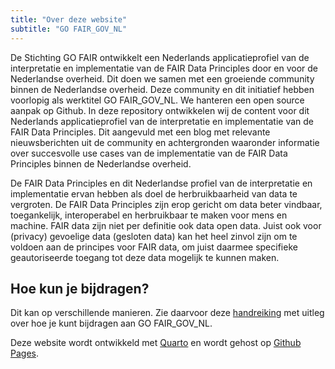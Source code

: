 ```yaml
---
title: "Over deze website"
subtitle: "GO FAIR_GOV_NL"
---
```


De Stichting GO FAIR ontwikkelt een Nederlands applicatieprofiel van de interpretatie en implementatie van de FAIR Data Principles door en voor de Nederlandse overheid. Dit doen we samen met een groeiende community binnen de Nederlandse overheid. Deze community en dit initiatief hebben voorlopig als werktitel GO FAIR_GOV_NL. We hanteren een open source aanpak op Github. In deze repository ontwikkelen wij de content voor dit Nederlands applicatieprofiel van de interpretatie en implementatie van de FAIR Data Principles. Dit aangevuld met een blog met relevante nieuwsberichten uit de community en achtergronden waaronder informatie over succesvolle use cases van de implementatie van de FAIR Data Principles binnen de Nederlandse overheid.

De FAIR Data Principles en dit Nederlandse profiel van de interpretatie en implementatie ervan hebben als doel de herbruikbaarheid van data te vergroten. De FAIR Data Principles zijn erop gericht om data beter vindbaar, toegankelijk, interoperabel en herbruikbaar te maken voor mens en machine. FAIR data zijn niet per definitie ook data open data. Juist ook voor (privacy) gevoelige data (gesloten data) kan het heel zinvol zijn om te voldoen aan de principes voor FAIR data, om juist daarmee specifieke geautoriseerde toegang tot deze data mogelijk te kunnen maken.

## Hoe kun je bijdragen?

Dit kan op verschillende manieren. Zie daarvoor deze [handreiking](contributing.qmd) met uitleg over hoe je kunt bijdragen aan GO FAIR_GOV_NL.

Deze website wordt ontwikkeld met [Quarto](https://quarto.org/) en wordt gehost op [Github Pages](https://pages.github.com/).

